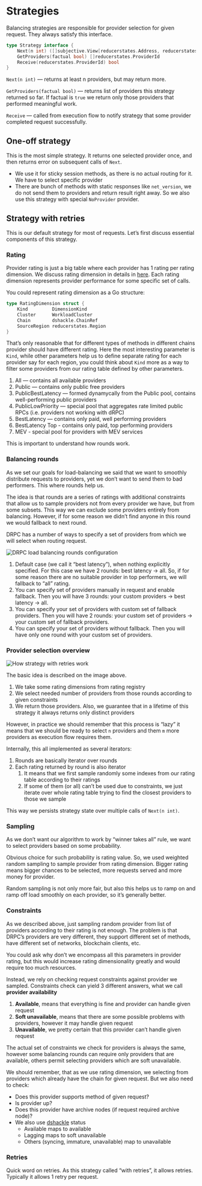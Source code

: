 
<Head>
  <title>
    Understanding dRPC Balancing Strategies: Provider Selection and Load
    Management
  </title>
  <meta
    name="description"
    content="Explore dRPC's balancing strategies for provider selection, including one-off and retry strategies. Learn how rating dimensions, rounds, and constraints ensure efficient load distribution."
  />
</Head>

# Strategies

Balancing strategies are responsible for provider selection for given request. They always satisfy this interface.

```go
type Strategy interface {
	Next(n int) ([]subjective.View[reducerstates.Address, reducerstates.ProviderId], error)
	GetProviders(factual bool) []reducerstates.ProviderId
	Receive(reducerstates.ProviderId) bool
}
```

`Next(n int)` — returns at least n providers, but may return more.

`GetProviders(factual bool)` — returns list of providers this strategy returned so far. If factual is `true` we return only those providers that performed meaningful work.

`Receive` — called from execution flow to notify strategy that some provider completed request successfully.

## One-off strategy

This is the most simple strategy. It returns one selected provider once, and then returns error on subsequent calls of `Next`.

- We use it for sticky session methods, as there is no actual routing for it. We have to select specific provider
- There are bunch of methods with static responses like `net_version`, we do not send them to providers and return result right away. So we also use this strategy with special `NoProvider` provider.

## Strategy with retries

This is our default strategy for most of requests. Let’s first discuss essential components of this strategy.

### Rating

Provider rating is just a big table where each provider has 1 rating per rating dimension. We discuss rating dimension in details in [here](./rating.mdx). Each rating dimension represents provider performance for some specific set of calls.

You could represent rating dimension as a Go structure:

```go
type RatingDimension struct {
	Kind         DimensionKind
	Cluster      WorkloadCluster
	Chain        dshackle.ChainRef
	SourceRegion reducerstates.Region
}
```

That’s only reasonable that for different types of methods in different chains provider should have different rating. Here the most interesting parameter is `Kind`, while other parameters help us to define separate rating for each provider say for each region, you could think about `Kind` more as a way to filter some providers from our rating table defined by other parameters.

1. All — contains all available providers 
2. Public — contains only public free providers
3. PublicBestLatency — formed dynamycally from the Public pool, contains well-performing public providers
4. PublicLowPriority — special pool that aggregates rate limited public RPCs (i.e. providers not working with dRPC)
5. BestLatency — contains only paid, well performing providers
6. BestLatency Top - contains only paid, top performing providers
7. MEV - special pool for providers with MEV services

This is important to understand how rounds work.

### Balancing rounds

As we set our goals for load-balancing we said that we want to smoothly distribute requests to providers, yet we don’t want to send them to bad performers. This where rounds help us.

The idea is that rounds are a series of ratings with additional constraints that allow us to sample providers not from every provider we have, but from some subsets. This way we can exclude some providers entirely from balancing. However, if for some reason we didn’t find anyone in this round we would fallback to next round.

DRPC has a number of ways to specify a set of providers from which we will select when routing request.

<Image
  src={rounds}
  alt="DRPC load balancing rounds configuration"
  sizes="55vw"
/>

1. Default case (we call it “best latency”), when nothing explicitly specified. For this case we have 2 rounds: best latency → all. So, if for some reason there are no suitable provider in top performers, we will fallback to “all” rating.
2. You can specify set of providers manually in request and enable fallback. Then you will have 3 rounds: your custom providers → best latency → all.
3. You can specify your set of providers with custom set of fallback providers. Then you will have 2 rounds: your custom set of providers → your custom set of fallback providers.
4. You can specify your set of providers without fallback. Then you will have only one round with your custom set of providers.

### Provider selection overview

<Image src={withRetries} alt="How strategy with retries work" sizes="55vw" />

The basic idea is described on the image above.

1. We take some rating dimensions from rating registry
2. We select needed number of providers from those rounds according to given constraints
3. We return those providers. Also, we guarantee that in a lifetime of this strategy it always returns only distinct providers

However, in practice we should remember that this process is “lazy” it means that we should be ready to select `n` providers and them `m` more providers as execution flow requires them.

Internally, this all implemented as several iterators:

1. Rounds are basically iterator over rounds
2. Each rating returned by round is also iterator
   1. It means that we first sample randomly some indexes from our rating table according to their ratings
   2. If some of them (or all) can’t be used due to constraints, we just iterate over whole rating table trying to find the closest providers to those we sample

This way we persists strategy state over multiple calls of `Next(n int)`.

### Sampling

As we don’t want our algorithm to work by “winner takes all” rule, we want to select providers based on some probability.

Obvious choice for such probability is rating value. So, we used weighted random sampling to sample provider from rating dimension. Bigger rating means bigger chances to be selected, more requests served and more money for provider.

Random sampling is not only more fair, but also this helps us to ramp on and ramp off load smoothly on each provider, so it’s generally better.

### Constraints

As we described above, just sampling random provider from list of providers according to their rating is not enough. The problem is that DRPC’s providers are very different, they support different set of methods, have different set of networks, blockchain clients, etc.

You could ask why don’t we encompass all this parameters in provider rating, but this would increase rating dimensionality greatly and would require too much resources.

Instead, we rely on checking request constraints against provider we sampled. Constraints check can yield 3 different answers, what we call **provider availability**

1. **Available**, means that everything is fine and provider can handle given request
2. **Soft unavailable**, means that there are some possible problems with providers, however it may handle given request
3. **Unavailable**, we pretty certain that this provider can’t handle given request

The actual set of constraints we check for providers is always the same, however some balancing rounds can require only providers that are available, others permit selecting providers which are soft unavailable.

We should remember, that as we use rating dimension, we selecting from providers which already have the chain for given request. But we also need to check:

- Does this provider supports method of given request?
- Is provider up?
- Does this provider have archive nodes (if request required archive node)?
- We also use [dshackle](https://github.com/p2p-org/dshackle/blob/master/README.adoc) status
  - Available maps to available
  - Lagging maps to soft unavailable
  - Others (syncing, immature, unavailable) map to unavailable

### Retries

Quick word on retries. As this strategy called “with retries”, it allows retries. Typically it allows 1 retry per request.
